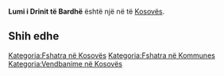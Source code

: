 {{Fshat në 
 | Emri                = Lumi i Drinit të Bardhë
 | EmriAlt                = 
 | NAME_SHORT_FORM=      
 | NAME_GENERIC=      
 | NAME_SORT_NAME_RO=      LUMIIDRINITTEBARDHE
 | FULL_NAME_RO = Lumi i Drinit të Bardhë
 | FULL_NAME_ND_RO=Lumi i Drinit te Bardhe
 | SORT_NAME_RG=DRINITTEBARDHE LUMII
 | FULL_NAME_RG=Drinit të Bardhë, Lumi i
 | FULL_NAME_ND_RG=Drinit te Bardhe, Lumi i
 | SRP_NAME_SHORT_FORM=      
 | SRP_NAME_GENERIC=      
 | SRP_NAME_SORT_NAME_RO=      
 | SRP_FULL_NAME_RO = 
 | SRP_FULL_NAME_ND_RO=
 | SRP_SORT_NAME_RG=
 | SRP_FULL_NAME_RG=
 | SRP_FULL_NAME_ND_RG=
 | Emri (Rasa dhanore) = 
 | Figura              = 
 | Shteti              = Kosovo
 | Komuna              = 
 | Kodi postar         = 
 | Sipërfaqja          = 

 | Popullsia           = 

 | Regj. i popullsisë  = 
 | Dend. e popullsisë  = 
 | Faqja zyrtare       = 
 <!--- Koordinatat ----> 
 | Gjerësia            = 42.18
 | Gjatësia            = 20.582222
 | Lartësia            = 
}}
'''Lumi i Drinit të Bardhë''' është një [[]] në [[]] të [[Kosovës]].

<!-- == Gjeografia == -->
<!-- == Historia == -->
<!-- == Demografia == -->
== Shih edhe ==
{{Komuna }}
{{Kosovo-Administrata-Cung}}

[[Kategoria:Fshatra në Kosovës]]
[[Kategoria:Fshatra në Kommunes ]]
[[Kategoria:Vendbanime në Kosovës]]